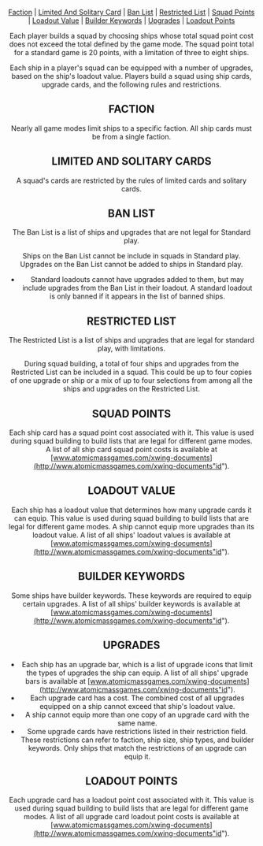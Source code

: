 <Header title="SQUAD BUILDING" />

[Faction](#faction "id") |
[Limited And Solitary Card](#limited-and-soitary-cards "id") |
[Ban List](#ban-list "id") |
[Restricted List](#restricted-list "id") |
[Squad Points](#squad-points "id") |
[Loadout Value](#loadout-value "id") |
[Builder Keywords](#builder-keywords "id") |
[Upgrades](#upgrades "id") |
[Loadout Points](#loadout-points "id")

Each player builds a squad by choosing ships whose total squad point cost
does not exceed the total defined by the game mode. The squad point total for
a standard game is 20 points, with a limitation of three to eight ships.

Each ship in a player's squad can be equipped with a number of upgrades,
based on the ship's loadout value. Players build a squad using ship cards,
upgrade cards, and the following rules and restrictions.

## FACTION

Nearly all game modes limit ships to a specific faction. All ship cards must be
from a single faction.

## LIMITED AND SOLITARY CARDS

A squad's cards are restricted by the rules of limited cards and solitary cards.

## BAN LIST

The Ban List is a list of ships and upgrades that are not legal for Standard
play.

Ships on the Ban List cannot be include in squads in Standard play. Upgrades
on the Ban List cannot be added to ships in Standard play.

- Standard loadouts cannot have upgrades added to them, but may include
  upgrades from the Ban List in their loadout. A standard loadout is only
  banned if it appears in the list of banned ships.

## RESTRICTED LIST

The Restricted List is a list of ships and upgrades that are legal for standard
play, with limitations.

During squad building, a total of four ships and upgrades from the Restricted
List can be included in a squad. This could be up to four copies of one
upgrade or ship or a mix of up to four selections from among all the ships and
upgrades on the Restricted List.

## SQUAD POINTS

Each ship card has a squad point cost associated with it. This value is used
during squad building to build lists that are legal for different game modes. A
list of all ship card squad point costs is available at [www.atomicmassgames.com/xwing-documents](http://www.atomicmassgames.com/xwing-documents"id").

## LOADOUT VALUE

Each ship has a loadout value that determines how many upgrade cards it can
equip. This value is used during squad building to build lists that are legal for
different game modes. A ship cannot equip more upgrades than its loadout
value. A list of all ships' loadout values is available at [www.atomicmassgames.com/xwing-documents](http://www.atomicmassgames.com/xwing-documents"id").

## BUILDER KEYWORDS

Some ships have builder keywords. These keywords are required to equip
certain upgrades. A list of all ships' builder keywords is available at [www.atomicmassgames.com/xwing-documents](http://www.atomicmassgames.com/xwing-documents"id").

## UPGRADES

- Each ship has an upgrade bar, which is a list of upgrade icons that limit
  the types of upgrades the ship can equip. A list of all ships' upgrade bars
  is available at [www.atomicmassgames.com/xwing-documents](http://www.atomicmassgames.com/xwing-documents"id").
- Each upgrade card has a cost. The combined cost of all upgrades
  equipped on a ship cannot exceed that ship's loadout value.
- A ship cannot equip more than one copy of an upgrade card with the same
  name.
- Some upgrade cards have restrictions listed in their restriction field.
  These restrictions can refer to faction, ship size, ship types, and builder
  keywords. Only ships that match the restrictions of an upgrade can equip
  it.

## LOADOUT POINTS

Each upgrade card has a loadout point cost associated with it. This value
is used during squad building to build lists that are legal for different game
modes. A list of all upgrade card loadout point costs is available at [www.atomicmassgames.com/xwing-documents](http://www.atomicmassgames.com/xwing-documents"id").
